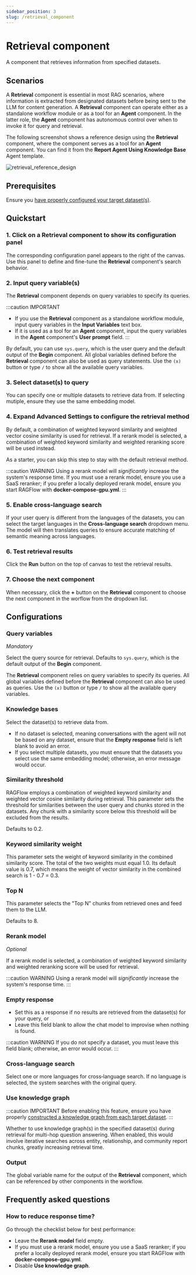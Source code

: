 ```yaml
---
sidebar_position: 3
slug: /retrieval_component
---
```


# Retrieval component

A component that retrieves information from specified datasets.

## Scenarios

A **Retrieval** component is essential in most RAG scenarios, where information is extracted from designated datasets before being sent to the LLM for content generation. A **Retrieval** component can operate either as a standalone workflow module or as a tool for an **Agent** component. In the latter role, the **Agent** component has autonomous control over when to invoke it for query and retrieval.

The following screenshot shows a reference design using the **Retrieval** component, where the component serves as a tool for an **Agent** component. You can find it from the **Report Agent Using Knowledge Base** Agent template.

![retrieval_reference_design](https://raw.githubusercontent.com/infiniflow/ragflow-docs/main/images/retrieval_reference_design.jpg)

## Prerequisites

Ensure you [have properly configured your target dataset(s)](../../dataset/configure_knowledge_base.md).

## Quickstart

### 1. Click on a **Retrieval** component to show its configuration panel  

The corresponding configuration panel appears to the right of the canvas. Use this panel to define and fine-tune the **Retrieval** component's search behavior.

### 2. Input query variable(s)

The **Retrieval** component depends on query variables to specify its queries. 

:::caution IMPORTANT
- If you use the **Retrieval** component as a standalone workflow module, input query variables in the **Input Variables** text box.
- If it is used as a tool for an **Agent** component, input the query variables in the **Agent** component's **User prompt** field.
:::

By default, you can use `sys.query`, which is the user query and the default output of the **Begin** component. All global variables defined before the **Retrieval** component can also be used as query statements. Use the `(x)` button or type `/` to show all the available query variables.

### 3. Select dataset(s) to query

You can specify one or multiple datasets to retrieve data from. If selecting mutiple, ensure they use the same embedding model.

### 4. Expand **Advanced Settings** to configure the retrieval method

By default, a combination of weighted keyword similarity and weighted vector cosine similarity is used for retrieval. If a rerank model is selected, a combination of weighted keyword similarity and weighted reranking score will be used instead.

As a starter, you can skip this step to stay with the default retrieval method.

:::caution WARNING
Using a rerank model will *significantly* increase the system's response time. If you must use a rerank model, ensure you use a SaaS reranker; if you prefer a locally deployed rerank model, ensure you start RAGFlow with **docker-compose-gpu.yml**.
:::

### 5. Enable cross-language search

If your user query is different from the languages of the datasets, you can select the target languages in the **Cross-language search** dropdown menu. The model will then translates queries to ensure accurate matching of semantic meaning across languages.


### 6. Test retrieval results

Click the **Run** button on the top of canvas to test the retrieval results.

### 7. Choose the next component

When necessary, click the **+** button on the **Retrieval** component to choose the next component in the worflow from the dropdown list.


## Configurations

### Query variables

*Mandatory*

Select the query source for retrieval. Defaults to `sys.query`, which is the default output of the **Begin** component.

The **Retrieval** component relies on query variables to specify its queries. All global variables defined before the **Retrieval** component can also be used as queries. Use the `(x)` button or type `/` to show all the available query variables.

### Knowledge bases 

Select the dataset(s) to retrieve data from.

- If no dataset is selected, meaning conversations with the agent will not be based on any dataset, ensure that the **Empty response** field is left blank to avoid an error.
- If you select multiple datasets, you must ensure that the datasets you select use the same embedding model; otherwise, an error message would occur.

### Similarity threshold

RAGFlow employs a combination of weighted keyword similarity and weighted vector cosine similarity during retrieval. This parameter sets the threshold for similarities between the user query and chunks stored in the datasets. Any chunk with a similarity score below this threshold will be excluded from the results.

Defaults to 0.2.

### Keyword similarity weight

This parameter sets the weight of keyword similarity in the combined similarity score. The total of the two weights must equal 1.0. Its default value is 0.7, which means the weight of vector similarity in the combined search is 1 - 0.7 = 0.3.

### Top N

This parameter selects the "Top N" chunks from retrieved ones and feed them to the LLM.

Defaults to 8.


### Rerank model

*Optional*

If a rerank model is selected, a combination of weighted keyword similarity and weighted reranking score will be used for retrieval.

:::caution WARNING
Using a rerank model will *significantly* increase the system's response time.
:::

### Empty response

- Set this as a response if no results are retrieved from the dataset(s) for your query, or 
- Leave this field blank to allow the chat model to improvise when nothing is found.

:::caution WARNING
If you do not specify a dataset, you must leave this field blank; otherwise, an error would occur.
:::

### Cross-language search

Select one or more languages for cross‑language search. If no language is selected, the system searches with the original query.

### Use knowledge graph

:::caution IMPORTANT
Before enabling this feature, ensure you have properly [constructed a knowledge graph from each target dataset](../../dataset/construct_knowledge_graph.md).
:::

Whether to use knowledge graph(s) in the specified dataset(s) during retrieval for multi-hop question answering. When enabled, this would involve iterative searches across entity, relationship, and community report chunks, greatly increasing retrieval time.

### Output

The global variable name for the output of the **Retrieval** component, which can be referenced by other components in the workflow.


## Frequently asked questions

### How to reduce response time?

Go through the checklist below for best performance:

- Leave the **Rerank model** field empty.
- If you must use a rerank model, ensure you use a SaaS reranker; if you prefer a locally deployed rerank model, ensure you start RAGFlow with **docker-compose-gpu.yml**.
- Disable **Use knowledge graph**.
